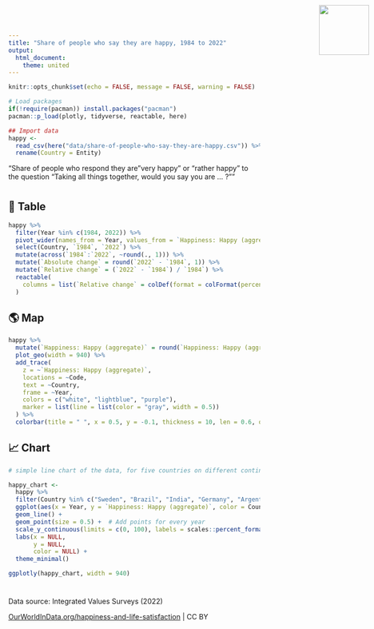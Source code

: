 ```yaml
---
title: "Share of people who say they are happy, 1984 to 2022"
output: 
  html_document:
    theme: united
---
```


<img src="Our_World_in_Data_logo.png" style='width: 100px; position:absolute; top:0; right:0; padding:10px;'/>

<link href='https://fonts.googleapis.com/css?family=Playfair Display' rel='stylesheet'>
<style>
h1 {
    font-family: Playfair Display, Georgia, Times New Roman, "Liberation Serif", serif;
}
</style>

```r
knitr::opts_chunk$set(echo = FALSE, message = FALSE, warning = FALSE)

# Load packages 
if(!require(pacman)) install.packages("pacman")
pacman::p_load(plotly, tidyverse, reactable, here)
```

```r
## Import data
happy <- 
  read_csv(here("data/share-of-people-who-say-they-are-happy.csv")) %>% 
  rename(Country = Entity)
```

“Share of people who respond they are "very happy" or "rather happy" to the question "Taking all things together, would you say you are … ?"”

# {.tabset}

## 🔢 Table

```r
happy %>% 
  filter(Year %in% c(1984, 2022)) %>% 
  pivot_wider(names_from = Year, values_from = `Happiness: Happy (aggregate)`, id_cols = Country) %>% 
  select(Country, `1984`, `2022`) %>%
  mutate(across(`1984`:`2022`, ~round(., 1))) %>%
  mutate(`Absolute change` = round(`2022` - `1984`, 1)) %>% 
  mutate(`Relative change` = (`2022` - `1984`) / `1984`) %>% 
  reactable(
    columns = list(`Relative change` = colDef(format = colFormat(percent = TRUE, digits = 1)))
  )
```

## 🌎 Map

```r
happy %>% 
  mutate(`Happiness: Happy (aggregate)` = round(`Happiness: Happy (aggregate)`, 2) / 100) %>%
  plot_geo(width = 940) %>% 
  add_trace(
    z = ~`Happiness: Happy (aggregate)`, 
    locations = ~Code,
    text = ~Country,
    frame = ~Year, 
    colors = c("white", "lightblue", "purple"), 
    marker = list(line = list(color = "gray", width = 0.5))
  ) %>% 
  colorbar(title = " ", x = 0.5, y = -0.1, thickness = 10, len = 0.6, orientation = "h", tickformat = ".0%")
```

## 📈 Chart

```r
# simple line chart of the data, for five countries on different continents (ggplot, piped into ggplotly)

happy_chart <- 
  happy %>% 
  filter(Country %in% c("Sweden", "Brazil", "India", "Germany", "Argentina", "Russia", "Georgia", "Albania", "Zimbabwe")) %>%
  ggplot(aes(x = Year, y = `Happiness: Happy (aggregate)`, color = Country)) +
  geom_line() +
  geom_point(size = 0.5) +  # Add points for every year
  scale_y_continuous(limits = c(0, 100), labels = scales::percent_format(scale = 1)) +
  labs(x = NULL,
       y = NULL, 
       color = NULL) +
  theme_minimal()

ggplotly(happy_chart, width = 940)

```

# {.unlisted}

Data source: Integrated Values Surveys (2022)

[OurWorldInData.org/happiness-and-life-satisfaction](https://ourworldindata.org/grapher/happiness-cantril-ladder) | CC BY



